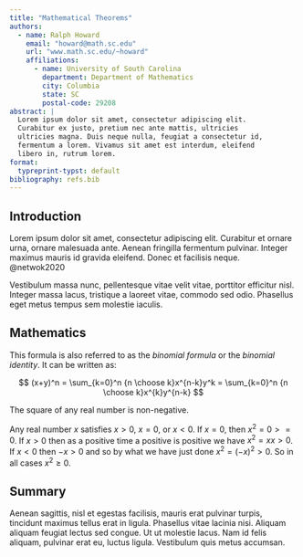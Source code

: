 ```yaml
---
title: "Mathematical Theorems"
authors: 
  - name: Ralph Howard
    email: "howard@math.sc.edu"
    url: "www.math.sc.edu/~howard"
    affiliations: 
      - name: University of South Carolina
        department: Department of Mathematics
        city: Columbia
        state: SC
        postal-code: 29208
abstract: |
  Lorem ipsum dolor sit amet, consectetur adipiscing elit.
  Curabitur ex justo, pretium nec ante mattis, ultricies
  ultricies magna. Duis neque nulla, feugiat a consectetur id,
  fermentum a lorem. Vivamus sit amet est interdum, eleifend
  libero in, rutrum lorem. 
format:
  typreprint-typst: default
bibliography: refs.bib
---
```


## Introduction

Lorem ipsum dolor sit amet, consectetur adipiscing elit. Curabitur et ornare urna, ornare malesuada ante. Aenean fringilla fermentum pulvinar. Integer maximus mauris id gravida eleifend. Donec et facilisis neque. @netwok2020

Vestibulum massa nunc, pellentesque vitae velit vitae, porttitor efficitur nisl. Integer massa lacus, tristique a laoreet vitae, commodo sed odio. Phasellus eget metus tempus sem molestie iaculis. 

## Mathematics

This formula is also referred to as the _binomial formula_ or the _binomial identity_. It can be written as:

$$
(x+y)^n = \sum_{k=0}^n {n \choose k}x^{n-k}y^k = \sum_{k=0}^n {n \choose k}x^{k}y^{n-k}
$$

::: {.ams-theorem numbered="true"}
The square of any real number is non-negative.
:::

::: {.ams-proof}
Any real number $x$ satisfies $x > 0$, $x = 0$, or $x < 0$. If $x = 0$,
then $x^2 = 0 >= 0$. If $x > 0$ then as a positive time a positive is
positive we have $x^2 = x x > 0$. If $x < 0$ then $−x > 0$ and so by
what we have just done $x^2 = (−x)^2 > 0$. So in all cases $x^2 ≥ 0$.
:::

## Summary

Aenean sagittis, nisl et egestas facilisis, mauris erat pulvinar turpis, tincidunt maximus tellus erat in ligula. Phasellus vitae lacinia nisi. Aliquam aliquam feugiat lectus sed congue. Ut ut molestie lacus. Nam id felis aliquam, pulvinar erat eu, luctus ligula. Vestibulum quis metus accumsan.